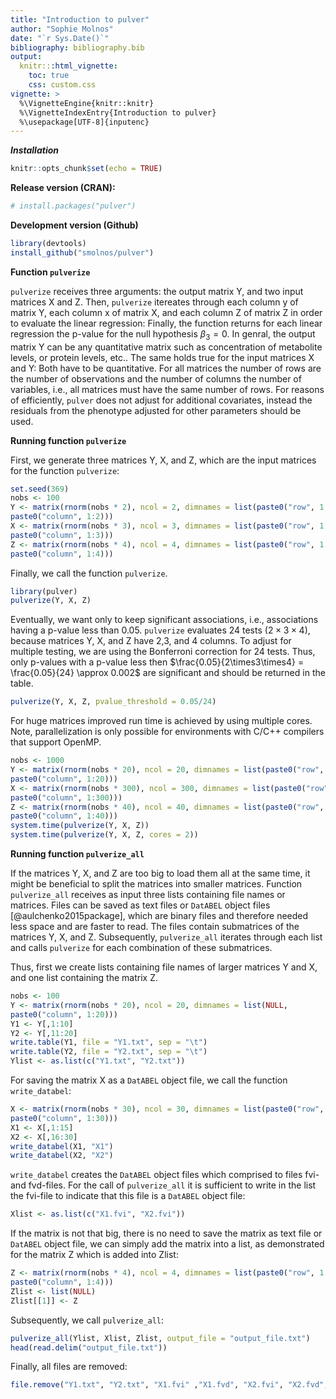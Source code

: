 ```yaml
---
title: "Introduction to pulver"
author: "Sophie Molnos"
date: "`r Sys.Date()`"
bibliography: bibliography.bib
output:
  knitr:::html_vignette:
    toc: true
    css: custom.css
vignette: >
  %\VignetteEngine{knitr::knitr}
  %\VignetteIndexEntry{Introduction to pulver}
  %\usepackage[UTF-8]{inputenc}
---
```

***Installation***
```r
knitr::opts_chunk$set(echo = TRUE)
```
**Release version (CRAN):**
```r
# install.packages("pulver")
```

**Development version (Github)**
```r
library(devtools)
install_github("smolnos/pulver")
```

**Function ```pulverize```**

```pulverize``` receives three arguments: the output matrix Y, and two input matrices X and Z. Then, ```pulverize``` itereates through each column y of matrix Y, each column x of matrix X, and each column Z of matrix Z in order to evaluate the linear regression:
\begin{equation}
    y = \beta_0 + \beta_1 x + \beta_2 z + \beta_3 x z.
\end{equation}
Finally, the function returns for each linear regression the p-value for the null hypothesis $\beta_3 = 0$.
In genral, the output matrix Y can be any quantitative matrix such as concentration of metabolite levels, or protein levels, etc.. The same holds true for the input matrices X and Y: Both have to be quantitative. For all matrices the number of rows are the number of observations and the number of columns the number of variables, i.e., all matrices must have the same number of rows.
For reasons of efficiently, ```pulver``` does not adjust for additional covariates, instead the residuals from the phenotype adjusted for other parameters should be used.

**Running function ```pulverize```**

First, we generate three matrices Y, X, and Z, which are the input matrices for the function ```pulverize```:

```r
set.seed(369)
nobs <- 100
Y <- matrix(rnorm(nobs * 2), ncol = 2, dimnames = list(paste0("row", 1:nobs),
paste0("column", 1:2)))
X <- matrix(rnorm(nobs * 3), ncol = 3, dimnames = list(paste0("row", 1:nobs),
paste0("column", 1:3)))
Z <- matrix(rnorm(nobs * 4), ncol = 4, dimnames = list(paste0("row", 1:nobs),
paste0("column", 1:4)))
```

Finally, we call the function ```pulverize```.

```r
library(pulver)
pulverize(Y, X, Z)
```
Eventually, we want only to keep significant associations, i.e., associations having a p-value less than 0.05. ```pulverize``` evaluates 24 tests ($2 \times 3 \times 4$), because matrices Y, X, and Z have 2,3, and 4 columns. To adjust for multiple testing, we are using the Bonferroni correction for 24 tests. Thus, only p-values with a p-value less then $\frac{0.05}{2\times3\times4} = \frac{0.05}{24} \approx 0.002$ are significant and should be returned in the table.

```r
pulverize(Y, X, Z, pvalue_threshold = 0.05/24)
```

For huge matrices improved run time is achieved by using multiple cores. Note, parallelization is only possible for environments with C/C++ compilers that support OpenMP.
```r
nobs <- 1000
Y <- matrix(rnorm(nobs * 20), ncol = 20, dimnames = list(paste0("row", 1:nobs),
paste0("column", 1:20)))
X <- matrix(rnorm(nobs * 300), ncol = 300, dimnames = list(paste0("row", 1:nobs),
paste0("column", 1:300)))
Z <- matrix(rnorm(nobs * 40), ncol = 40, dimnames = list(paste0("row", 1:nobs),
paste0("column", 1:40)))
system.time(pulverize(Y, X, Z))
system.time(pulverize(Y, X, Z, cores = 2))
```

**Running function ```pulverize_all```**

If the matrices Y, X, and Z are too big to load them all at the same time, it might be beneficial to split the matrices into smaller matrices. Function ```pulverize_all``` receives as input three lists containing file names or matrices.
Files can be saved as text files or ```DatABEL``` object files [@aulchenko2015package], which are binary files and therefore needed less space and are faster to read.
The files contain submatrices of the matrices Y, X, and Z. Subsequently, ```pulverize_all``` iterates through each list and calls ```pulverize``` for each combination of these submatrices.

Thus, first we create lists containing file names of larger matrices Y and X, and one list containing the matrix Z.
```r
nobs <- 100
Y <- matrix(rnorm(nobs * 20), ncol = 20, dimnames = list(NULL,
paste0("column", 1:20)))
Y1 <- Y[,1:10]
Y2 <- Y[,11:20]
write.table(Y1, file = "Y1.txt", sep = "\t")
write.table(Y2, file = "Y2.txt", sep = "\t")
Ylist <- as.list(c("Y1.txt", "Y2.txt"))
```
For saving the matrix X as a ```DatABEL``` object file, we call the function ```write_databel```:
```r
X <- matrix(rnorm(nobs * 30), ncol = 30, dimnames = list(paste0("row", 1:nobs),
paste0("column", 1:30)))
X1 <- X[,1:15]
X2 <- X[,16:30]
write_databel(X1, "X1")
write_databel(X2, "X2")
```
```write_databel``` creates the ```DatABEL``` object files which comprised to files fvi- and fvd-files. For the call of ```pulverize_all``` it is sufficient to write in the list the fvi-file to indicate that this file is a ```DatABEL``` object file:
```r
Xlist <- as.list(c("X1.fvi", "X2.fvi"))
```
If the matrix is not that big, there is no need to save the matrix as text file or ```DatABEL``` object file, we can simply add the matrix into a list, as demonstrated for the matrix Z which is added into Zlist:

```r
Z <- matrix(rnorm(nobs * 4), ncol = 4, dimnames = list(paste0("row", 1:nobs),
paste0("column", 1:4)))
Zlist <- list(NULL)
Zlist[[1]] <- Z
```

Subsequently, we call ```pulverize_all```:
```r
pulverize_all(Ylist, Xlist, Zlist, output_file = "output_file.txt")
head(read.delim("output_file.txt"))
```
Finally, all files are removed:
```r
file.remove("Y1.txt", "Y2.txt", "X1.fvi" ,"X1.fvd", "X2.fvi", "X2.fvd", "output_file.txt")
```
